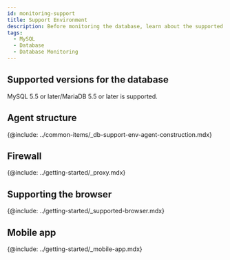 ```yaml
---
id: monitoring-support
title: Support Environment
description: Before monitoring the database, learn about the supported database types.
tags:
  - MySQL
  - Database
  - Database Monitoring
---
```



<Note product='MySQL' link='../mysql-v1/monitoring-support' />

<Desc name='MySQL' />

## Supported versions for the database

MySQL 5.5 or later/MariaDB 5.5 or later is supported.

## Agent structure

{@include: ../common-items/_db-support-env-agent-construction.mdx}  

## Firewall

{@include: ../getting-started/_proxy.mdx} 

## Supporting the browser

{@include: ../getting-started/_supported-browser.mdx}  

## Mobile app

{@include: ../getting-started/_mobile-app.mdx}  
